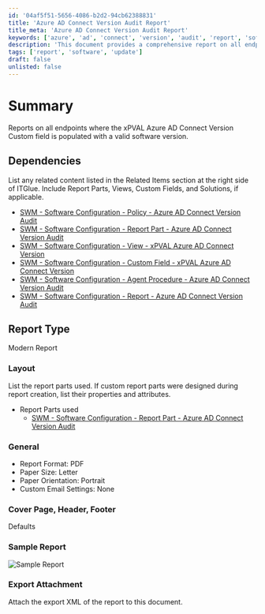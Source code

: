```yaml
---
id: '04af5f51-5656-4086-b2d2-94cb62388831'
title: 'Azure AD Connect Version Audit Report'
title_meta: 'Azure AD Connect Version Audit Report'
keywords: ['azure', 'ad', 'connect', 'version', 'audit', 'report', 'software']
description: 'This document provides a comprehensive report on all endpoints where the xPVAL Azure AD Connect Version Custom field is populated with a valid software version. It includes dependencies, report type, layout, and sample report details for effective analysis and auditing.'
tags: ['report', 'software', 'update']
draft: false
unlisted: false
---
```

# Summary
Reports on all endpoints where the xPVAL Azure AD Connect Version Custom field is populated with a valid software version.

## Dependencies
List any related content listed in the Related Items section at the right side of ITGlue. Include Report Parts, Views, Custom Fields, and Solutions, if applicable.

- [SWM - Software Configuration - Policy - Azure AD Connect Version Audit](https://proval.itglue.com/DOC-5078775-9853853)
- [SWM - Software Configuration - Report Part - Azure AD Connect Version Audit](https://proval.itglue.com/DOC-5078775-9853854)
- [SWM - Software Configuration - View - xPVAL Azure AD Connect Version](https://proval.itglue.com/DOC-5078775-9853845)
- [SWM - Software Configuration - Custom Field - xPVAL Azure AD Connect Version](https://proval.itglue.com/DOC-5078775-9853852)
- [SWM - Software Configuration - Agent Procedure - Azure AD Connect Version Audit](https://proval.itglue.com/DOC-5078775-9853848)
- [SWM - Software Configuration - Report - Azure AD Connect Version Audit](https://proval.itglue.com/5078775/docs/9853843)

## Report Type
Modern Report

### Layout
List the report parts used. If custom report parts were designed during report creation, list their properties and attributes.

- Report Parts used
  - [SWM - Software Configuration - Report Part - Azure AD Connect Version Audit](https://proval.itglue.com/DOC-5078775-9853854)

### General
- Report Format: PDF
- Paper Size: Letter
- Paper Orientation: Portrait
- Custom Email Settings: None

### Cover Page, Header, Footer
Defaults

### Sample Report
![Sample Report](../../../static/img/Azure-AD-Connect-Version-Audit/image_1.png)

### Export Attachment
Attach the export XML of the report to this document.












